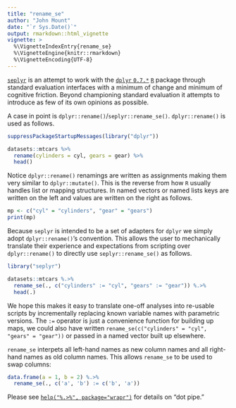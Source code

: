 ```yaml
---
title: "rename_se"
author: "John Mount"
date: "`r Sys.Date()`"
output: rmarkdown::html_vignette
vignette: >
  %\VignetteIndexEntry{rename_se}
  %\VignetteEngine{knitr::rmarkdown}
  %\VignetteEncoding{UTF-8}
---
```


[`seplyr`](https://github.com/WinVector/seplyr) is an attempt to work with the [`dplyr` `0.7.*`]( https://CRAN.R-project.org/package=dplyr) [`R`](https://www.r-project.org) package through standard evaluation interfaces with a minimum of change and minimum of cognitive friction.  Beyond championing standard evaluation it attempts to introduce as few of its own opinions as possible.

A case in point is `dplyr::rename()`/`seplyr::rename_se()`.  `dplyr::rename()` is used as follows.

```r
suppressPackageStartupMessages(library("dplyr"))

datasets::mtcars %>%
  rename(cylinders = cyl, gears = gear) %>%
  head()
```

Notice `dplyr::rename()` renamings are written as assignments making them very similar to `dplyr::mutate()`.  This is the reverse from how `R` usually handles list or mapping structures.
In named vectors or named lists keys are written on the left and values are written on the right as follows.

```r
mp <- c("cyl" = "cylinders", "gear" = "gears")
print(mp)
```

Because `seplyr` is intended to be a set of adapters for `dplyr` we simply adopt `dplyr::rename()`'s convention.  This allows the user to mechanically translate their experience and expectations from scripting over `dplyr::rename()` to directly use `seplyr::rename_se()` as follows.

```r
library("seplyr")

datasets::mtcars %.>%
  rename_se(., c("cylinders" := "cyl", "gears" := "gear")) %.>%
  head(.)
```

We hope this makes it easy to translate one-off analyses into re-usable scripts by incrementally replacing known variable names with parametric versions.  The `:=` operator is just a convenience function for building up maps, we could also have written `rename_se(c("cylinders" = "cyl", "gears" = "gear"))` or passed in a named vector built up elsewhere.

`rename_se` interpets all left-hand names as new column names and all right-hand names as old column names.  This allows `rename_se` to be used to swap columns:

```r
data.frame(a = 1, b = 2) %.>%
  rename_se(., c('a', 'b') := c('b', 'a'))
```

Please see [`help("%.>%", package="wrapr")`](https://winvector.github.io/wrapr/reference/dot_arrow.html) for details on "dot pipe."



